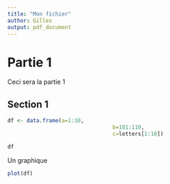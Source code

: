 ```yaml
---
title: "Mon fichier"
author: Gilles
output: pdf_document
---
```


# Partie 1

Ceci sera la partie 1

## Section 1

```r
df <- data.frame(a=1:10,
								 b=101:110,
								 c=letters[1:10])

df
```

Un graphique

```r
plot(df)
```
